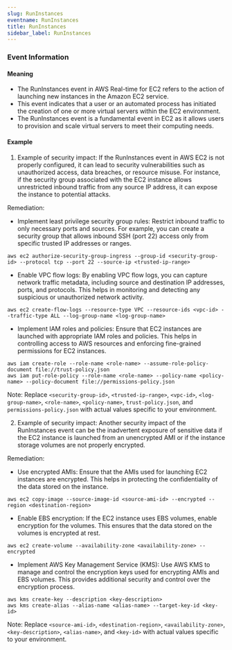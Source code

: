 ```yaml
--- 
slug: RunInstances
eventname: RunInstances
title: RunInstances
sidebar_label: RunInstances
---
```

                       


### Event Information

#### Meaning

- The RunInstances event in AWS Real-time for EC2 refers to the action of launching new instances in the Amazon EC2 service.
- This event indicates that a user or an automated process has initiated the creation of one or more virtual servers within the EC2 environment.
- The RunInstances event is a fundamental event in EC2 as it allows users to provision and scale virtual servers to meet their computing needs.

#### Example

1. Example of security impact: If the RunInstances event in AWS EC2 is not properly configured, it can lead to security vulnerabilities such as unauthorized access, data breaches, or resource misuse. For instance, if the security group associated with the EC2 instance allows unrestricted inbound traffic from any source IP address, it can expose the instance to potential attacks.

Remediation:
- Implement least privilege security group rules: Restrict inbound traffic to only necessary ports and sources. For example, you can create a security group that allows inbound SSH (port 22) access only from specific trusted IP addresses or ranges.
```
aws ec2 authorize-security-group-ingress --group-id <security-group-id> --protocol tcp --port 22 --source-ip <trusted-ip-range>
```

- Enable VPC flow logs: By enabling VPC flow logs, you can capture network traffic metadata, including source and destination IP addresses, ports, and protocols. This helps in monitoring and detecting any suspicious or unauthorized network activity.
```
aws ec2 create-flow-logs --resource-type VPC --resource-ids <vpc-id> --traffic-type ALL --log-group-name <log-group-name>
```

- Implement IAM roles and policies: Ensure that EC2 instances are launched with appropriate IAM roles and policies. This helps in controlling access to AWS resources and enforcing fine-grained permissions for EC2 instances.
```
aws iam create-role --role-name <role-name> --assume-role-policy-document file://trust-policy.json
aws iam put-role-policy --role-name <role-name> --policy-name <policy-name> --policy-document file://permissions-policy.json
```

Note: Replace `<security-group-id>`, `<trusted-ip-range>`, `<vpc-id>`, `<log-group-name>`, `<role-name>`, `<policy-name>`, `trust-policy.json`, and `permissions-policy.json` with actual values specific to your environment.

2. Example of security impact: Another security impact of the RunInstances event can be the inadvertent exposure of sensitive data if the EC2 instance is launched from an unencrypted AMI or if the instance storage volumes are not properly encrypted.

Remediation:
- Use encrypted AMIs: Ensure that the AMIs used for launching EC2 instances are encrypted. This helps in protecting the confidentiality of the data stored on the instance.
```
aws ec2 copy-image --source-image-id <source-ami-id> --encrypted --region <destination-region>
```

- Enable EBS encryption: If the EC2 instance uses EBS volumes, enable encryption for the volumes. This ensures that the data stored on the volumes is encrypted at rest.
```
aws ec2 create-volume --availability-zone <availability-zone> --encrypted
```

- Implement AWS Key Management Service (KMS): Use AWS KMS to manage and control the encryption keys used for encrypting AMIs and EBS volumes. This provides additional security and control over the encryption process.
```
aws kms create-key --description <key-description>
aws kms create-alias --alias-name <alias-name> --target-key-id <key-id>
```

Note: Replace `<source-ami-id>`, `<destination-region>`, `<availability-zone>`, `<key-description>`, `<alias-name>`, and `<key-id>` with actual values specific to your environment.

 